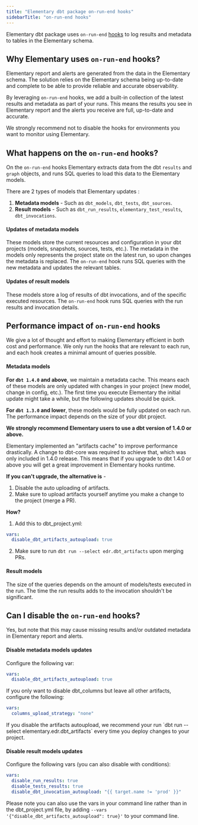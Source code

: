 ```yaml
---
title: "Elementary dbt package on-run-end hooks"
sidebarTitle: "on-run-end hooks"
---
```


Elementary dbt package uses `on-run-end` [hooks](https://docs.getdbt.com/reference/project-configs/on-run-start-on-run-end) to log results and metadata to tables in the Elementary schema.

## Why Elementary uses `on-run-end` hooks?

Elementary report and alerts are generated from the data in the Elementary schema.
The solution relies on the Elementary schema being up-to-date and complete to be able to provide reliable and accurate observability.

By leveraging `on-run-end` hooks, we add a built-in collection of the latest results and metadata as part of your runs.
This means the results you see in Elementary report and the alerts you receive are full, up-to-date and accurate.

We strongly recommend not to disable the hooks for environments you want to monitor using Elementary.

## What happens on the `on-run-end` hooks?

On the `on-run-end` hooks Elementary extracts data from the dbt `results` and `graph` objects, and runs SQL queries to load this data to the Elementary models.

There are 2 types of models that Elementary updates :

1. **Metadata models** - Such as `dbt_models`, `dbt_tests`, `dbt_sources`.
2. **Result models** - Such as `dbt_run_results`, `elementary_test_results`, `dbt_invocations`.

#### Updates of metadata models

These models store the current resources and configuration in your dbt projects (models, snapshots, sources, tests, etc.).
The metadata in the models only represents the project state on the latest run, so upon changes the metadata is replaced.
The `on-run-end` hook runs SQL queries with the new metadata and updates the relevant tables.

#### Updates of result models

These models store a log of results of dbt invocations, and of the specific executed resources.
The `on-run-end` hook runs SQL queries with the run results and invocation details.

## Performance impact of `on-run-end` hooks

We give a lot of thought and effort to making Elementary efficient in both cost and performance.
We only run the hooks that are relevant to each run, and each hook creates a minimal amount of queries possible.

#### Metadata models

**For `dbt 1.4.0` and above**, we maintain a metadata cache. This means each of these models are only updated with changes in your project (new model, change in config, etc.).
The first time you execute Elementary the initial update might take a while, but the following updates should be quick.

**For `dbt 1.3.0` and lower**, these models would be fully updated on each run.
The performance impact depends on the size of your dbt project.

**We strongly recommend Elementary users to use a dbt version of 1.4.0 or above.**

<Accordion title="What should I do if I can't upgrade to 1.4.0+?">

Elementary implemented an "artifacts cache" to improve performance drastically.
A change to dbt-core was required to achieve that, which was only included in 1.4.0 release.
This means that if you upgrade to dbt 1.4.0 or above you will get a great improvement in Elementary hooks runtime.

**If you can't upgrade, the alternative is** -

1. Disable the auto uploading of artifacts.
2. Make sure to upload artifacts yourself anytime you make a change to the project (merge a PR).

**How?**

1. Add this to dbt_project.yml:

```yaml dbt_project.yml
vars:
  disable_dbt_artifacts_autoupload: true
```

2. Make sure to run `dbt run --select edr.dbt_artifacts` upon merging PRs.

</Accordion>

#### Result models

The size of the queries depends on the amount of models/tests executed in the run.
The time the run results adds to the invocation shouldn't be significant.

## Can I disable the `on-run-end` hooks?

Yes, but note that this may cause missing results and/or outdated metadata in Elementary report and alerts.

#### Disable metadata models updates

Configure the following var:

```yaml dbt_project.yml
vars:
  disable_dbt_artifacts_autoupload: true
```

If you only want to disable dbt_columns but leave all other artifacts, configure the following:

```yaml dbt_project.yml
vars:
  columns_upload_strategy: "none"
```

<Warning>
  If you disable the artifacts autoupload, we recommend your run `dbt run
  --select elementary.edr.dbt_artifacts` every time you deploy changes to your
  project.
</Warning>

#### Disable result models updates

Configure the following vars (you can also disable with conditions):

```yaml dbt_project.yml
vars:
  disable_run_results: true
  disable_tests_results: true
  disable_dbt_invocation_autoupload: "{{ target.name != 'prod' }}"
```

<Tip> Please note you can also use the vars in your command line rather than in the dbt_project.yml file, by adding `--vars '{"disable_dbt_artifacts_autoupload": true}'` to your command line. </Tip>
